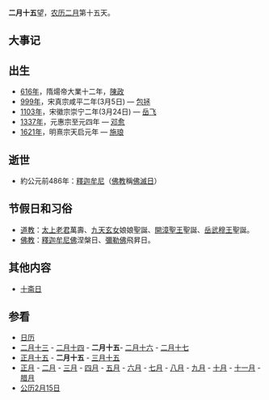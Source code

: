 {{Lunar02Calendar}}
'''二月十五'''望，[[农历|农历]][[二月_(农历)|二月]]第十五天。

==大事记==

==出生==
*[[616年|616年]]，隋煬帝大業十二年，[[陳政_(唐朝)|陳政]]
*[[999年|999年]]，宋真宗咸平二年(3月5日) — [[包拯|包拯]]
*[[1103年|1103年]]，宋徽宗崇宁二年(3月24日) — [[岳飞|岳飞]]
*[[1337年|1337年]]，元惠宗至元四年 — [[邓愈|邓愈]]
*[[1621年|1621年]]，明熹宗天启元年 — [[施琅|施琅]]

==逝世==

*約公元前486年：[[釋迦牟尼|釋迦牟尼]]（[[佛教|佛教]]稱[[佛滅日|佛滅日]]）

==节假日和习俗==
*[[道教|道教]]：[[太上老君|太上老君]]萬壽、[[九天玄女|九天玄女]]娘娘聖誕、[[開漳聖王|開漳聖王]]聖誕、[[岳武穆王|岳武穆王]]聖誕。
*[[佛教|佛教]]：[[釋迦牟尼佛|釋迦牟尼佛]]涅槃日、[[彌勒佛|彌勒佛]]飛昇日。

==其他内容==
*[[十斋日|十斋日]]

==参看==
*[[历史上的今天|日历]]
*[[二月十三|二月十三]] - [[二月十四|二月十四]] - '''二月十五'''- [[二月十六|二月十六]] - [[二月十七|二月十七]]     
*[[正月十五|正月十五]] - '''二月十五''' - [[三月十五|三月十五]]
*[[正月|正月]] - [[二月_(农历)|二月]] - [[三月_(农历)|三月]] - [[四月_(农历)|四月]] - [[五月_(农历)|五月]] - [[六月_(农历)|六月]] - [[七月_(农历)|七月]] - [[八月_(农历)|八月]] - [[九月_(农历)|九月]] - [[十月_(农历)|十月]] - [[十一月_(农历)|十一月]] - [[腊月|腊月]]
*[[公历|公历]][[2月15日|2月15日]]